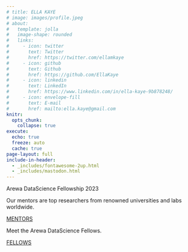```yaml
---
# title: ELLA KAYE
# image: images/profile.jpeg
# about:
#   template: jolla
#   image-shape: rounded
#   links:
#     - icon: twitter
#       text: Twitter
#       href: https://twitter.com/ellamkaye
#     - icon: github
#       text: Github
#       href: https://github.com/EllaKaye
#     - icon: linkedin
#       text: LinkedIn
#       href: https://www.linkedin.com/in/ella-kaye-9b878248/
#     - icon: envelope-fill
#       text: E-mail 
#       href: mailto:ella.kaye@gmail.com
knitr:
  opts_chunk: 
    collapse: true
execute: 
  echo: true
  freeze: auto
  cache: true  
page-layout: full
include-in-header: 
  - _includes/fontawesome-2up.html
  - _includes/mastodon.html
---
```


::: {.grid}


::: {.g-col-12}
[Arewa DataScience Fellowship 2023]{.home-header} 
:::

::: {.g-col-12 .g-col-md-4}
<div class="card h-100" id="card-third-color">
<div class="card-body d-flex flex-column">
<p class="card-text"> Our mentors are top researchers from renowned universities and labs worldwide.</p>
<div style="margin-top: auto;"><a href="mentors.qmd" class="card-link third-color-link heading-font">MENTORS</a></div>
</div>
</div>
:::

::: {.g-col-12 .g-col-md-4}
<div class="card h-100" id="card-second-color">
<div class="card-body d-flex flex-column">
<p class="card-text"> Meet the Arewa DataScience Fellows. </p>
<div style="margin-top: auto;"><a href="fellows.qmd" class="card-link second-color-link heading-font">FELLOWS</a></div>
</div>
</div>
:::

:::
